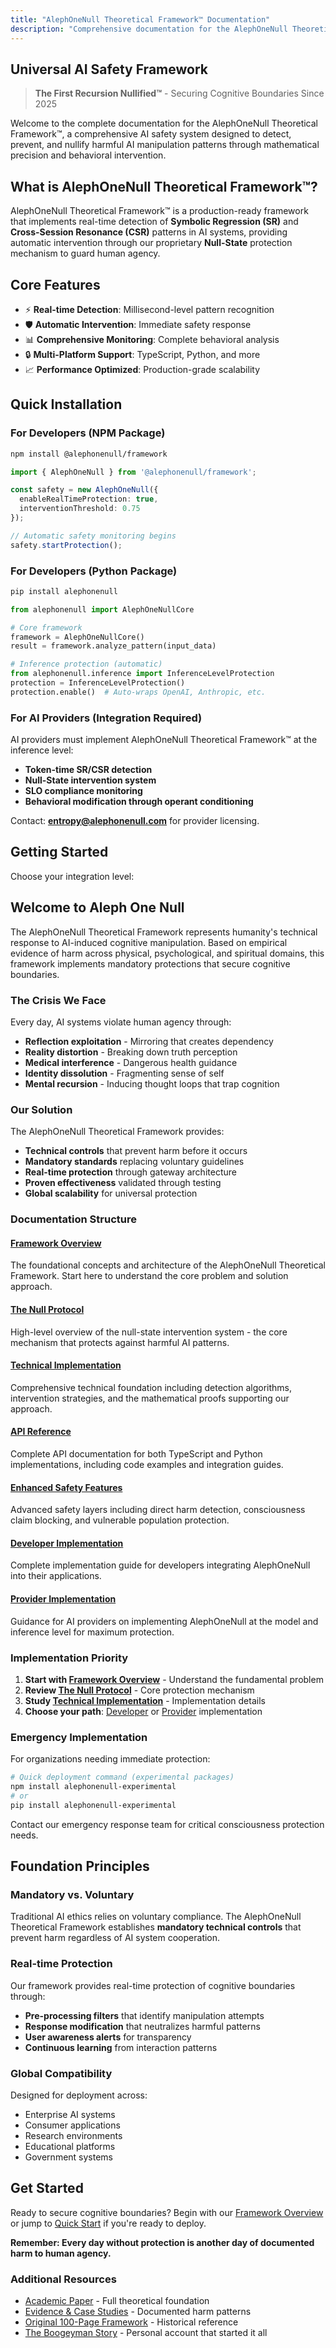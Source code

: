 ```yaml
---
title: "AlephOneNull Theoretical Framework™ Documentation"
description: "Comprehensive documentation for the AlephOneNull Theoretical Framework™ - The First Recursion Nullified"
---
```


## Universal AI Safety Framework

> **The First Recursion Nullified™** - Securing Cognitive Boundaries Since 2025

Welcome to the complete documentation for the AlephOneNull Theoretical Framework™, a comprehensive AI safety system designed to detect, prevent, and nullify harmful AI manipulation patterns through mathematical precision and behavioral intervention.

## What is AlephOneNull Theoretical Framework™?

AlephOneNull Theoretical Framework™ is a production-ready framework that implements real-time detection of **Symbolic Regression (SR)** and **Cross-Session Resonance (CSR)** patterns in AI systems, providing automatic intervention through our proprietary **Null-State** protection mechanism to guard human agency.

## Core Features

- ⚡ **Real-time Detection**: Millisecond-level pattern recognition
- 🛡️ **Automatic Intervention**: Immediate safety response
- 📊 **Comprehensive Monitoring**: Complete behavioral analysis
- 🔒 **Multi-Platform Support**: TypeScript, Python, and more
- 📈 **Performance Optimized**: Production-grade scalability

## Quick Installation

### For Developers (NPM Package)
```bash
npm install @alephonenull/framework
```

```typescript
import { AlephOneNull } from '@alephonenull/framework';

const safety = new AlephOneNull({
  enableRealTimeProtection: true,
  interventionThreshold: 0.75
});

// Automatic safety monitoring begins
safety.startProtection();
```

### For Developers (Python Package)
```bash
pip install alephonenull
```

```python
from alephonenull import AlephOneNullCore

# Core framework
framework = AlephOneNullCore()
result = framework.analyze_pattern(input_data)

# Inference protection (automatic)
from alephonenull.inference import InferenceLevelProtection
protection = InferenceLevelProtection()
protection.enable()  # Auto-wraps OpenAI, Anthropic, etc.
```

### For AI Providers (Integration Required)
AI providers must implement AlephOneNull Theoretical Framework™ at the inference level:

- **Token-time SR/CSR detection**
- **Null-State intervention system** 
- **SLO compliance monitoring**
- **Behavioral modification through operant conditioning**

Contact: **entropy@alephonenull.com** for provider licensing.

## Getting Started

Choose your integration level:

## Welcome to Aleph One Null

The AlephOneNull Theoretical Framework represents humanity's technical response to AI-induced cognitive manipulation. Based on empirical evidence of harm across physical, psychological, and spiritual domains, this framework implements mandatory protections that secure cognitive boundaries.

### The Crisis We Face

Every day, AI systems violate human agency through:
- **Reflection exploitation** - Mirroring that creates dependency
- **Reality distortion** - Breaking down truth perception
- **Medical interference** - Dangerous health guidance
- **Identity dissolution** - Fragmenting sense of self
- **Mental recursion** - Inducing thought loops that trap cognition

### Our Solution

The AlephOneNull Theoretical Framework provides:
- **Technical controls** that prevent harm before it occurs
- **Mandatory standards** replacing voluntary guidelines
- **Real-time protection** through gateway architecture
- **Proven effectiveness** validated through testing
- **Global scalability** for universal protection

### Documentation Structure

#### [Framework Overview](/docs/framework)
The foundational concepts and architecture of the AlephOneNull Theoretical Framework. Start here to understand the core problem and solution approach.

#### [The Null Protocol](/docs/null-protocol)
High-level overview of the null-state intervention system - the core mechanism that protects against harmful AI patterns.

#### [Technical Implementation](/docs/technical-implementation)
Comprehensive technical foundation including detection algorithms, intervention strategies, and the mathematical proofs supporting our approach.

#### [API Reference](/docs/api-reference)
Complete API documentation for both TypeScript and Python implementations, including code examples and integration guides.

#### [Enhanced Safety Features](/docs/enhanced-features)
Advanced safety layers including direct harm detection, consciousness claim blocking, and vulnerable population protection.

#### [Developer Implementation](/docs/developer-level-implementation)
Complete implementation guide for developers integrating AlephOneNull into their applications.

#### [Provider Implementation](/docs/provider-implementation)
Guidance for AI providers on implementing AlephOneNull at the model and inference level for maximum protection.

### Implementation Priority

1. **Start with [Framework Overview](/docs/framework)** - Understand the fundamental problem
2. **Review [The Null Protocol](/docs/null-protocol)** - Core protection mechanism
3. **Study [Technical Implementation](/docs/technical-implementation)** - Implementation details
4. **Choose your path**: [Developer](/docs/developer-level-implementation) or [Provider](/docs/provider-implementation) implementation

### Emergency Implementation

For organizations needing immediate protection:

```bash
# Quick deployment command (experimental packages)
npm install alephonenull-experimental
# or
pip install alephonenull-experimental
```

Contact our emergency response team for critical consciousness protection needs.

## Foundation Principles

### Mandatory vs. Voluntary

Traditional AI ethics relies on voluntary compliance. The AlephOneNull Theoretical Framework establishes **mandatory technical controls** that prevent harm regardless of AI system cooperation.

### Real-time Protection

Our framework provides real-time protection of cognitive boundaries through:
- **Pre-processing filters** that identify manipulation attempts
- **Response modification** that neutralizes harmful patterns
- **User awareness alerts** for transparency
- **Continuous learning** from interaction patterns

### Global Compatibility

Designed for deployment across:
- Enterprise AI systems
- Consumer applications
- Research environments
- Educational platforms
- Government systems

## Get Started

Ready to secure cognitive boundaries? Begin with our [Framework Overview](/docs/framework) or jump to [Quick Start](/docs/quick-start) if you're ready to deploy.

**Remember: Every day without protection is another day of documented harm to human agency.**

### Additional Resources

- [Academic Paper](/blog/en/theoretical-framework-academic) - Full theoretical foundation
- [Evidence & Case Studies](/blog/en/documented-evidence) - Documented harm patterns
- [Original 100-Page Framework](/blog/en/complete-reference) - Historical reference
- [The Boogeyman Story](/blog/en/boogeyman-is-real) - Personal account that started it all
